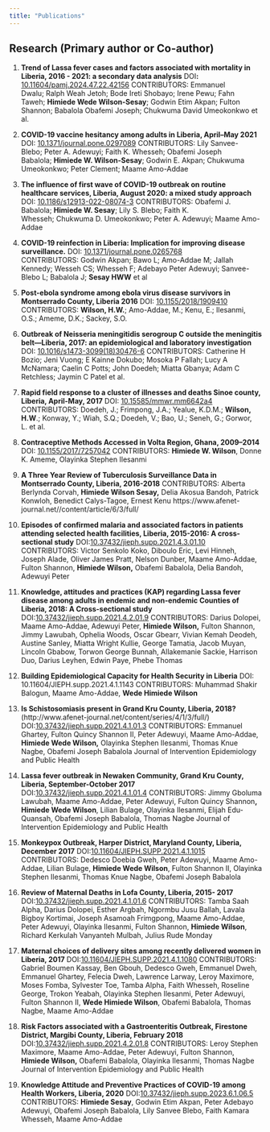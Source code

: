 ---
title: "Publications"
---

## Research (Primary author or Co-author)

1.  **Trend of Lassa fever cases and factors associated with mortality in Liberia, 2016 - 2021: a secondary data analysis** DOI**:** [10.11604/pamj.2024.47.22.42156](https://doi.org/10.11604/pamj.2024.47.22.42156) CONTRIBUTORS: Emmanuel Dwalu; Ralph Weah Jetoh; Bode Ireti Shobayo; Irene Pewu; Fahn Taweh; **Himiede Wede Wilson-Sesay**; Godwin Etim Akpan; Fulton Shannon; Babalola Obafemi Joseph; Chukwuma David Umeokonkwo et al.

2.  **COVID-19 vaccine hesitancy among adults in Liberia, April–May 2021** DOI: [10.1371/journal.pone.0297089](https://doi.org/10.1371/journal.pone.0297089) CONTRIBUTORS: Lily Sanvee- Blebo; Peter A. Adewuyi; Faith K. Whesseh; Obafemi Joseph Babalola; **Himiede W. Wilson-Sesay**; Godwin E. Akpan; Chukwuma Umeokonkwo; Peter Clement; Maame Amo-Addae

3.  **The influence of first wave of COVID-19 outbreak on routine healthcare services, Liberia, August 2020: a mixed study approach** DOI: [10.1186/s12913-022-08074-3](https://doi.org/10.1186/s12913-022-08074-3) CONTRIBUTORS: Obafemi J. Babalola; **Himiede W. Sesay**; Lily S. Blebo; Faith K. Whesseh; Chukwuma D. Umeokonkwo; Peter A. Adewuyi; Maame Amo-Addae

4.  **COVID-19 reinfection in Liberia: Implication for improving disease surveillance.** DOI: [10.1371/journal.pone.0265768](https://doi.org/10.1371/journal.pone.0265768) CONTRIBUTORS: Godwin Akpan; Bawo L; Amo-Addae M; Jallah Kennedy; Wesseh CS; Whesseh F; Adebayo Peter Adewuyi; Sanvee-Blebo L; Babalola J; **Sesay HWW** et al

5.  **Post-ebola syndrome among ebola virus disease survivors in Montserrado County, Liberia 2016** DOI: [10.1155/2018/1909410](https://doi.org/10.1155/2018/1909410) CONTRIBUTORS: **Wilson, H.W.**; Amo-Addae, M.; Kenu, E.; Ilesanmi, O.S.; Ameme, D.K.; Sackey, S.O.

6.  **Outbreak of Neisseria meningitidis serogroup C outside the meningitis belt—Liberia, 2017: an epidemiological and laboratory investigation** DOI: [10.1016/s1473-3099(18)30476-6](https://doi.org/10.1016/s1473-3099(18)30476-6) CONTRIBUTORS: Catherine H Bozio; Jeni Vuong; E Kainne Dokubo; Mosoka P Fallah; Lucy A McNamara; Caelin C Potts; John Doedeh; Miatta Gbanya; Adam C Retchless; Jaymin C Patel et al.

7.  **Rapid field response to a cluster of illnesses and deaths Sinoe county, Liberia, April-May, 2017** DOI: [10.15585/mmwr.mm6642a4](https://doi.org/10.15585/mmwr.mm6642a4) CONTRIBUTORS: Doedeh, J.; Frimpong, J.A.; Yealue, K.D.M.; **Wilson, H.W**.; Konway, Y.; Wiah, S.Q.; Doedeh, V.; Bao, U.; Seneh, G.; Gorwor, L. et al.

8.  **Contraceptive Methods Accessed in Volta Region, Ghana, 2009–2014** DOI: [10.1155/2017/7257042](https://doi.org/10.1155/2017/7257042) CONTRIBUTORS: **Himiede W. Wilson**, Donne K. Ameme, Olayinka Stephen Ilesanmi

9.  **A Three Year Review of Tuberculosis Surveillance Data in Montserrado County, Liberia, 2016-2018** CONTRIBUTORS: Alberta Berlynda Corvah, **Himiede Wilson Sesay,** Delia Akosua Bandoh, Patrick Konwloh, Benedict Calys-Tagoe, Ernest Kenu https://www.afenet-journal.net//content/article/6/3/full/

10. **Episodes of confirmed malaria and associated factors in patients attending selected health facilities, Liberia, 2015-2016: A cross-sectional study** DOI:[10.37432/jieph.supp.2021.4.3.01.10](http://dx.doi.org/10.37432/jieph.supp.2021.4.3.01.10) CONTRIBUTORS: Victor Senkolo Koko, Diboulo Eric, Levi Hinneh, Joseph Alade, Oliver James Pratt, Nelson Dunber, Maame Amo-Addae, Fulton Shannon, **Himiede Wilson,** Obafemi Babalola, Delia Bandoh, Adewuyi Peter

11. **Knowledge, attitudes and practices (KAP) regarding Lassa fever disease among adults in endemic and non-endemic Counties of Liberia, 2018: A Cross-sectional study** DOI:[10.37432/jieph.supp.2021.4.2.01.9](http://dx.doi.org/10.37432/jieph.supp.2021.4.2.01.9) CONTRIBUTORS: Darius Dolopei, Maame Amo-Addae, Adewuyi Peter, **Himiede Wilson,** Fulton Shannon, Jimmy Lawubah, Ophelia Woods, Oscar Gbearr, Vivian Kemah Deodeh, Austine Sanley, Miatta Wright Kullie, George Tamatia, Jacob Muyan, Lincoln Gbabow, Torwon George Bunnah, Allakemanie Sackie, Harrison Duo, Darius Leyhen, Edwin Paye, Phebe Thomas

12. **Building Epidemiological Capacity for Health Security in Liberia**                   DOI: 10.11604/JIEPH.supp.2021.4.1.1143 CONTRIBUTORS: Muhammad Shakir Balogun, Maame Amo-Addae, **Wede Himiede Wilson**

13. **Is Schistosomiasis present in Grand Kru County, Liberia, 2018?** (http://www.afenet-journal.net/content/series/4/1/3/full/) DOI:[10.37432/jieph.supp.2021.4.1.01.3](https://doi.org/10.37432/jieph.supp.2021.4.1.01.3) CONTRIBUTORS: Emmanuel Ghartey, Fulton Quincy Shannon II, Peter Adewuyi, Maame Amo-Addae, **Himiede Wede Wilson,** Olayinka Stephen Ilesanmi, Thomas Knue Nagbe, Obafemi Joseph Babalola Journal of Intervention Epidemiology and Public Health

14. **Lassa fever outbreak in Newaken Community, Grand Kru County, Liberia, September-October 2017** DOI:[10.37432/jieph.supp.2021.4.1.01.4](http://dx.doi.org/10.37432/jieph.supp.2021.4.1.01.4) CONTRIBUTORS: Jimmy Gboluma Lawubah, Maame Amo-Addae, Peter Adewuyi, Fulton Quincy Shannon**,** **Himiede Wede Wilson**, Lilian Bulage, Olayinka Ilesanmi, Elijah Edu-Quansah, Obafemi Joseph Babalola, Thomas Nagbe Journal of Intervention Epidemiology and Public Health

15. **Monkeypox Outbreak, Harper District, Maryland County, Liberia, December 2017** DOI:[10.11604/JIEPH.SUPP.2021.4.1.1015](https://doi.org/10.11604/JIEPH.SUPP.2021.4.1.1015) CONTRIBUTORS: Dedesco Doebia Gweh, Peter Adewuyi, Maame Amo-Addae, Lilian Bulage, **Himiede Wede Wilson**, Fulton Shannon II, Olayinka Stephen Ilesanmi, Thomas Knue Nagbe, Obafemi Joseph Babalola

16. **Review of Maternal Deaths in Lofa County, Liberia, 2015- 2017** DOI:[10.37432/jieph.supp.2021.4.1.01.6](http://dx.doi.org/10.37432/jieph.supp.2021.4.1.01.6) CONTRIBUTORS: Tamba Saah Alpha, Darius Dolopei, Esther Argbah, Ngormbu Jusu Ballah, Lavala Bigboy Kortimai, Joseph Asamoah Frimgpong, Maame Amo-Addae, Peter Adewuyi, Olayinka Ilesanmi, Fulton Shannon, **Himiede Wilson**, Richard Kerkulah Vanyanteh Mulbah, Julius Rude Monday

17. **Maternal choices of delivery sites among recently delivered women in Liberia, 2017** DOI:[10.11604/JIEPH.SUPP.2021.4.1.1080](https://doi.org/10.11604/JIEPH.SUPP.2021.4.1.1080) CONTRIBUTORS: Gabriel Boumen Kassay, Ben Gbouh, Dedesco Gweh, Emmanuel Dweh, Emmanuel Ghartey, Felecia Dweh, Lawrence Larway, Leroy Maximore, Moses Fomba, Sylvester Toe, Tamba Alpha, Faith Whesseh, Roseline George, Trokon Yeabah, Olayinka Stephen Ilesanmi, Peter Adewuyi, Fulton Shannon II, **Wede Himiede Wilson**, Obafemi Babalola, Thomas Nagbe, Maame Amo-Addae

18. **Risk Factors associated with a Gastroenteritis Outbreak, Firestone District, Margibi County, Liberia, February 2018** DOI:[10.37432/jieph.supp.2021.4.2.01.8](http://dx.doi.org/10.37432/jieph.supp.2021.4.2.01.8) CONTRIBUTORS: Leroy Stephen Maximore, Maame Amo-Addae, Peter Adewuyi, Fulton Shannon, **Himiede Wilson,** Obafemi Babalola, Olayinka Ilesanmi, Thomas Nagbe Journal of Intervention Epidemiology and Public Health

19. **Knowledge Attitude and Preventive Practices of COVID-19 among Health Workers, Liberia, 2020** DOI:[10.37432/jieph.supp.2023.6.1.06.5](https://doi.org/10.37432/jieph.supp.2023.6.1.06.5) CONTRIBUTORS: **Himiede Sesay**, Godwin Etim Akpan, Peter Adebayo Adewuyi, Obafemi Joseph Babalola, Lily Sanvee Blebo, Faith Kamara Whesseh, Maame Amo-Addae

